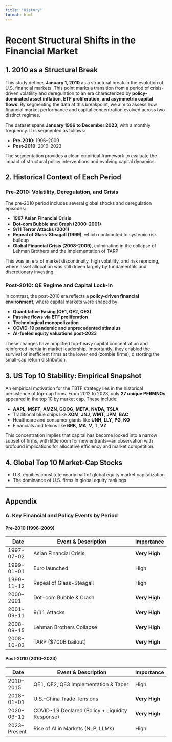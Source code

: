 ```yaml
---
title: "History"
format: html
---
```


# Recent Structural Shifts in the Financial Market

## 1. 2010 as a Structural Break

This study defines **January 1, 2010** as a structural break in the evolution of U.S. financial markets. This point marks a transition from a period of crisis-driven volatility and deregulation to an era characterized by **policy-dominated asset inflation, ETF proliferation, and asymmetric capital flows**. By segmenting the data at this breakpoint, we aim to assess how financial market performance and capital concentration evolved across two distinct regimes.

The dataset spans **January 1996 to December 2023**, with a monthly frequency. It is segmented as follows:

- **Pre-2010**: 1996–2009  
- **Post-2010**: 2010–2023

The segmentation provides a clean empirical framework to evaluate the impact of structural policy interventions and evolving capital dynamics.

## 2. Historical Context of Each Period

### Pre-2010: Volatility, Deregulation, and Crisis

The pre-2010 period includes several global shocks and deregulation episodes:

- **1997 Asian Financial Crisis**
- **Dot-com Bubble and Crash (2000–2001)**
- **9/11 Terror Attacks (2001)**
- **Repeal of Glass-Steagall (1999)**, which contributed to systemic risk buildup
- **Global Financial Crisis (2008–2009)**, culminating in the collapse of Lehman Brothers and the implementation of TARP

This was an era of market discontinuity, high volatility, and risk repricing, where asset allocation was still driven largely by fundamentals and discretionary investing.

### Post-2010: QE Regime and Capital Lock-In

In contrast, the post-2010 era reflects a **policy-driven financial environment**, where capital markets were shaped by:

- **Quantitative Easing (QE1, QE2, QE3)**
- **Passive flows via ETF proliferation**
- **Technological monopolization**
- **COVID-19 pandemic and unprecedented stimulus**
- **AI-fueled equity valuations post-2023**

These changes have amplified top-heavy capital concentration and reinforced inertia in market leadership. Importantly, they enabled the survival of inefficient firms at the lower end (zombie firms), distorting the small-cap return distribution.

## 3. US Top 10 Stability: Empirical Snapshot

An empirical motivation for the TBTF strategy lies in the historical persistence of top-cap firms. From 2012 to 2023, only **27 unique PERMNOs** appeared in the top 10 by market cap. These include:

- **AAPL**, **MSFT**, **AMZN**, **GOOG**, **META**, **NVDA**, **TSLA**
- Traditional blue chips like **XOM**, **JNJ**, **WMT**, **JPM**, **BAC**
- Healthcare and consumer giants like **UNH**, **LLY**, **PG**, **KO**
- Financials and telcos like **BRK**, **MA**, **V**, **T**, **VZ**

This concentration implies that capital has become locked into a narrow subset of firms, with little room for new entrants—an observation with profound implications for allocative efficiency and market competition.

## 4. Global Top 10 Market-Cap Stocks
- U.S. equities constitute nearly half of global equity market capitalization. 
- The dominance of U.S. firms in global equity rankings


---

## Appendix {.appendix}

### A. Key Financial and Policy Events by Period

#### Pre-2010 (1996–2009)

| Date         | Event & Description                                     | Importance    |
|--------------|----------------------------------------------------------|---------------|
| 1997-07-02   | Asian Financial Crisis                                   | **Very High** |
| 1999-01-01   | Euro launched                                            | High          |
| 1999-11-12   | Repeal of Glass-Steagall                                 | High          |
| 2000–2001    | Dot-com Bubble & Crash                                   | **Very High** |
| 2001-09-11   | 9/11 Attacks                                             | **Very High** |
| 2008-09-15   | Lehman Brothers Collapse                                 | **Very High** |
| 2008-10-03   | TARP ($700B bailout)                                     | **Very High** |

#### Post-2010 (2010–2023)

| Date         | Event & Description                                     | Importance    |
|--------------|----------------------------------------------------------|---------------|
| 2010–2015    | QE1, QE2, QE3 Implementation & Taper                     | High          |
| 2018-01-01   | U.S.–China Trade Tensions                                | **Very High** |
| 2020-03-11   | COVID-19 Declared (Policy + Liquidity Response)         | **Very High** |
| 2023–Present | Rise of AI in Markets (NLP, LLMs)                        | High          |
